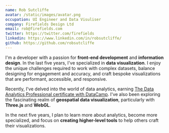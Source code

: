 ```yaml
---
name: Rob Sutcliffe
avatar: /static/images/avatar.png
occupation: UI Engineer and Data Visuliser
company: Firefields Design Ltd
email: rob@firefields.com
twitter: https://twitter.com/firefields
linkedin: https://www.linkedin.com/in/robsutcliffe/
github: https://github.com/robsutcliffe
---
```


I'm a developer with a passion for **front-end development** and **information design**.
In the last five years, I've specialized in **data visualization**. I enjoy the unique challenges required to work with complex datasets, balance designing for engagement and accuracy, and craft bespoke visualizations that are performant, accessible, and responsive.

Recently, I've delved into the world of data analytics, earning [The Data Analytics Professional certificate with DataCamp](https://www.datacamp.com/certificate/DA0028312624544). I've also been exploring the fascinating realm of **geospatial data visualization**, particularly with **Three.js** and **WebGL**.

In the next five years, I plan to learn more about analytics, become more specialized, and focus on **creating higher-level tools** to help others craft their visualizations.
